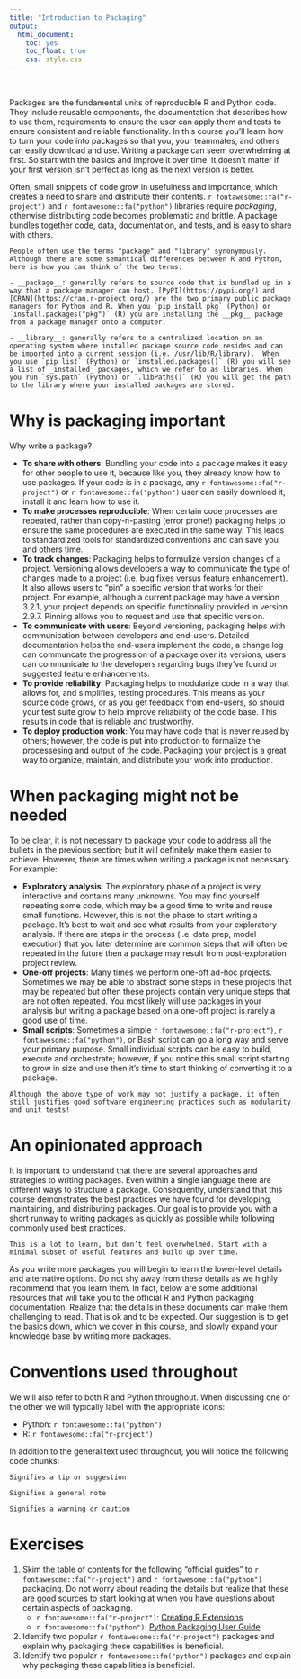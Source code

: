 ```yaml
---
title: "Introduction to Packaging"
output:
  html_document:
    toc: yes
    toc_float: true
    css: style.css
---
```


<br>

Packages are the fundamental units of reproducible R and Python code. They include reusable components, the documentation that describes how to use them, requirements to ensure the user can apply them and tests to ensure consistent and reliable functionality. In this course you’ll learn how to turn your code into packages so that you, your teammates, and others can easily download and use. Writing a package can seem overwhelming at first. So start with the basics and improve it over time. It doesn’t matter if your first version isn’t perfect as long as the next version is better.

Often, small snippets of code grow in usefulness and importance, which creates a need to share and distribute their contents. `r fontawesome::fa("r-project")` and `r fontawesome::fa("python")` libraries require _packaging_, otherwise distributing code becomes problematic and brittle. A package bundles together code, data, documentation, and tests, and is easy to share with others.

```block
People often use the terms "package" and "library" synonymously. Although there are some semantical differences between R and Python, here is how you can think of the two terms:

- __package__: generally refers to source code that is bundled up in a way that a package manager can host. [PyPI](https://pypi.org/) and [CRAN](https://cran.r-project.org/) are the two primary public package managers for Python and R. When you `pip install pkg` (Python) or `install.packages("pkg")` (R) you are installing the __pkg__ package from a package manager onto a computer.

- __library__: generally refers to a centralized location on an operating system where installed package source code resides and can be imported into a current session (i.e. /usr/lib/R/library).  When you use `pip list` (Python) or `installed.packages()` (R) you will see a list of _installed_ packages, which we refer to as libraries. When you run `sys.path` (Python) or `.libPaths()` (R) you will get the path to the library where your installed packages are stored.
```

# Why is packaging important

 Why write a package? 
 
- __To share with others__: Bundling your code into a package makes it easy for other people to use it, because like you, they already know how to use packages. If your code is in a package, any `r fontawesome::fa("r-project")` or `r fontawesome::fa("python")` user can easily download it, install it and learn how to use it.
- __To make processes reproducible__: When certain code processes are repeated, rather than copy-n-pasting (error prone!) packaging helps to ensure the same procedures are executed in the same way. This leads to standardized tools for standardized conventions and can save you and others time.
- __To track changes__: Packaging helps to formulize version changes of a project. Versioning allows developers a way to communicate the type of changes made to a project (i.e. bug fixes versus feature enhancement). It also allows users to "pin" a specific version that works for their project. For example, although a current package may have a version 3.2.1, your project depends on specific functionality provided in version 2.9.7. Pinning allows you to request and use that specific version.
- __To communicate with users__: Beyond versioning, packaging helps with communication between developers and end-users. Detailed documentation helps the end-users implement the code, a change log can communcate the progression of a package over its versions, users can communicate to the developers regarding bugs they've found or suggested feature enhancements.
- __To provide reliability__: Packaging helps to modularize code in a way that allows for, and simplifies, testing procedures. This means as your source code grows, or as you get feedback from end-users, so should your test suite grow to help improve reliability of the code base. This results in code that is reliable and trustworthy.
- __To deploy production work__: You may have code that is never reused by others; however, the code is put into production to formalize the processesing and output of the code. Packaging your project is a great way to organize, maintain, and distribute your work into production.

# When packaging might not be needed

To be clear, it is not necessary to package your code to address all the bullets in the previous section; but it will definitely make them easier to achieve. However, there are times when writing a package is not necessary. For example:

- __Exploratory analysis__: The exploratory phase of a project is very interactive and contains many unknowns. You may find yourself repeating some code, which may be a good time to write and reuse small functions. However, this is not the phase to start writing a package. It's best to wait and see what results from your exploratory analysis. If there are steps in the process (i.e. data prep, model execution) that you later determine are common steps that will often be repeated in the future then a package may result from post-exploration project review.
- __One-off projects__: Many times we perform one-off ad-hoc projects. Sometimes we may be able to abstract some steps in these projects that may be repeated but often these projects contain very unique steps that are not often repeated. You most likely will use packages in your analysis but writing a package based on a one-off project is rarely a good use of time.
- __Small scripts__: Sometimes a simple `r fontawesome::fa("r-project")`, `r fontawesome::fa("python")`, or Bash script can go a long way and serve your primary purpose. Small individual scripts can be easy to build, execute and orchestrate; however, if you notice this small script starting to grow in size and use then it's time to start thinking of converting it to a package.


```block
Although the above type of work may not justify a package, it often still justifies good software engineering practices such as modularity and unit tests!
```


# An opinionated approach

It is important to understand that there are several approaches and strategies to writing packages. Even within a single language there are different ways to structure a package. Consequently, understand that this course demonstrates the best practices we have found for developing, maintaining, and distributing packages. Our goal is to provide you with a short runway to writing packages as quickly as possible while following commonly used best practices. 

```block
This is a lot to learn, but don’t feel overwhelmed. Start with a minimal subset of useful features and build up over time.
```

As you write more packages you will begin to learn the lower-level details and alternative options. Do not shy away from these details as we highly recommend that you learn them. In fact, below are some additional resources that will take you to the official R and Python packaging documentation. Realize that the details in these documents can make them challenging to read. That is ok and to be expected. Our suggestion is to get the basics down, which we cover in this course, and slowly expand your knowledge base by writing more packages.

# Conventions used throughout

We will also refer to both R and Python throughout. When discussing one or the other we will typically label with the appropriate icons:

- Python: `r fontawesome::fa("python")`
- R: `r fontawesome::fa("r-project")`

In addition to the general text used throughout, you will notice the following code chunks:

```block
Signifies a tip or suggestion
```

```block
Signifies a general note
```

```block
Signifies a warning or caution
```

# Exercises

1. Skim the table of contents for the following "official guides" to `r fontawesome::fa("r-project")` and `r fontawesome::fa("python")` packaging. Do not worry about reading the details but realize that these are good sources to start looking at when you have questions about certain aspects of packaging.
   - `r fontawesome::fa("r-project")`: [Creating R Extensions](https://cran.r-project.org/doc/manuals/R-exts.html#Creating-R-packages)
   - `r fontawesome::fa("python")`: [Python Packaging User Guide](https://packaging.python.org/)
2. Identify two popular `r fontawesome::fa("r-project")` packages and explain why packaging these capabilities is beneficial.
3. Identify two popular `r fontawesome::fa("python")` packages and explain why packaging these capabilities is beneficial.

